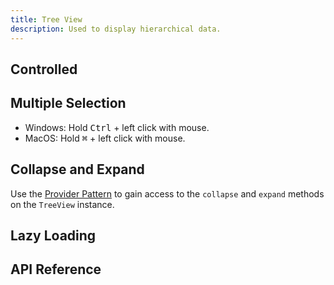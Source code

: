 ```yaml
---
title: Tree View
description: Used to display hierarchical data.
---
```










<Framework id="svelte">
	<Preview files={{ 'app.svelte': DefaultSvelteRaw }} client:visible>
		<DefaultSvelte client:visible />
	</Preview>
</Framework>
<Framework id="react">
	<Preview files={{ 'app.tsx': DefaultReactRaw }} client:visible>
		<DefaultReact client:visible />
	</Preview>
</Framework>

## Controlled

<Framework id="svelte">
	<Preview files={{ 'app.svelte': ControlledSvelteRaw }} client:visible>
		<ControlledSvelte client:visible />
	</Preview>
</Framework>
<Framework id="react">
	<Preview files={{ 'app.tsx': ControlledReactRaw }} client:visible>
		<ControlledReact client:visible />
	</Preview>
</Framework>

## Multiple Selection

- Windows: Hold <kbd class="kbd">Ctrl</kbd> + left click with mouse.
- MacOS: Hold <kbd class="kbd">⌘</kbd> + left click with mouse.

<Framework id="svelte">
	<Preview files={{ 'app.svelte': MultipleSelectionRaw }} client:visible>
		<MultipleSelection client:visible />
	</Preview>
</Framework>

## Collapse and Expand

Use the [Provider Pattern](/docs/get-started/fundamentals#provider-pattern) to gain access to the `collapse` and `expand` methods on the `TreeView` instance.

<Framework id="svelte">
	<Preview files={{ 'app.svelte': CollapseExpandRaw }} client:visible>
		<CollapseExpand client:visible />
	</Preview>
</Framework>

## Lazy Loading

<Framework id="svelte">
	<Preview files={{ 'app.svelte': LazyLoadingRaw }} client:visible>
		<LazyLoading client:visible />
	</Preview>
</Framework>

## API Reference

<ApiTable />
